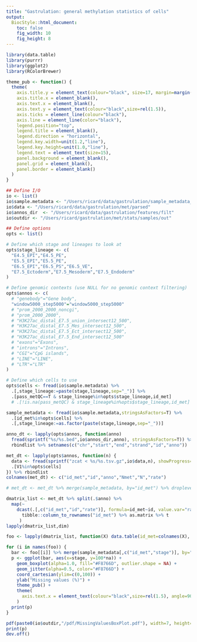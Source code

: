 ```yaml
---
title: "Gastrulation: general methylation statistics of cells"
output:
  BiocStyle::html_document: 
    toc: false
    fig_width: 10
    fig_height: 8
---
```


```r
library(data.table)
library(purrr)
library(ggplot2)
library(RColorBrewer)
```

```r
theme_pub <- function() {
  theme(
    axis.title.y = element_text(colour="black", size=17, margin=margin(0,10,0,0)),
    axis.title.x = element_blank(),
    axis.text.x = element_blank(),
    axis.text.y = element_text(colour="black",size=rel(1.5)),
    axis.ticks = element_line(colour="black"),
    axis.line = element_line(color="black"),
    legend.position="top",
    legend.title = element_blank(),
    legend.direction = "horizontal",
    legend.key.width=unit(1.2,"line"),
    legend.key.height=unit(1.0,"line"),
    legend.text = element_text(size=15),
    panel.background = element_blank(),
    panel.grid = element_blank(),
    panel.border = element_blank()
  )
}
```

```r

## Define I/O 
io <- list()
io$sample.metadata <- "/Users/ricard/data/gastrulation/sample_metadata_scNMT.txt"
io$data <- "/Users/ricard/data/gastrulation/met/parsed"
io$annos_dir  <- "/Users/ricard/data/gastrulation/features/filt"
io$outdir <- "/Users/ricard/gastrulation/met/stats/samples/out"

## Define options
opts <- list()

# Define which stage and lineages to look at 
opts$stage_lineage <- c(
  "E4.5_EPI","E4.5_PE",
  "E5.5_EPI","E5.5_PE",
  "E6.5_EPI","E6.5_PS","E6.5_VE",
  "E7.5_Ectoderm","E7.5_Mesoderm","E7.5_Endoderm"
)

# Define genomic contexts (use NULL for no genomic context filtering)
opts$annos <- c(
  # "genebody"="Gene body",
  "window5000_step5000"="window5000_step5000"
  # "prom_2000_2000_noncgi",
  # "prom_2000_2000",
  # "H3K27ac_distal_E7.5_union_intersect12_500",
  # "H3K27ac_distal_E7.5_Mes_intersect12_500",
  # "H3K27ac_distal_E7.5_Ect_intersect12_500",
  # "H3K27ac_distal_E7.5_End_intersect12_500"
  # "exons"="Exons",
  # "introns"="Introns",
  # "CGI"="CpG islands",
  # "LINE"="LINE",
  # "LTR"="LTR"
)

# Define which cells to use
opts$cells <- fread(io$sample.metadata) %>%
  .[,stage_lineage:=paste(stage,lineage,sep="_")] %>%
  .[pass_metQC==T & stage_lineage%in%opts$stage_lineage,id_met]
  # .[!is.na(pass_metQC) & stage_lineage%in%opts$stage_lineage,id_met]
```

<!-- Load sample metadata -->
```r
sample_metadata <- fread(io$sample.metadata,stringsAsFactors=T) %>% 
  .[id_met%in%opts$cells] %>%
  .[,stage_lineage:=as.factor(paste(stage,lineage,sep="_"))]
```

<!-- Load genomic contexts metadata -->
```r
anno_dt <- lapply(opts$annos, function(anno) 
  fread(sprintf("%s/%s.bed",io$annos_dir,anno), stringsAsFactors=T)) %>%
  rbindlist %>% setnames(c("chr","start","end","strand","id","anno"))
```

```r
met_dt <- lapply(opts$annos, function(n) {
  data <- fread(sprintf("zcat < %s/%s.tsv.gz",io$data,n), showProgress=F, stringsAsFactors=T, sep="\t", quote="") %>%
  .[V1%in%opts$cells]
}) %>% rbindlist
colnames(met_dt) <- c("id_met","id","anno","Nmet","N","rate")
```

<!-- Merge methylation data and sample metadata -->
```r
# met_dt <- met_dt %>% merge(sample_metadata, by="id_met") %>% droplevels()
```


<!-- Create matrix from the data.table -->
```r
dmatrix_list <- met_dt %>% split(.$anno) %>%
  map(~
    dcast(.[,c("id_met","id","rate")], formula=id_met~id, value.var="rate") %>% as.data.frame %>%
      tibble::column_to_rownames("id_met") %>% as.matrix %>% t
     )
lapply(dmatrix_list,dim)
```

```r
foo <- lapply(dmatrix_list, function(X) data.table(id_met=colnames(X), na=colMeans(is.na(X))) )

for (i in names(foo)) {
  bar <- foo[[i]] %>% merge(sample_metadata[,c("id_met","stage")], by="id_met")
  p <- ggplot(bar, aes(x=stage, y=100*na)) +
    geom_boxplot(alpha=1.0, fill="#F8766D", outlier.shape = NA) +
    geom_jitter(alpha=0.5, color="#F8766D") +
    coord_cartesian(ylim=c(0,100)) +
    ylab("Missing values (%)") +
    theme_pub() +
    theme(
      axis.text.x = element_text(colour="black",size=rel(1.5), angle=90, hjust=1, vjust=0.5, margin=margin(5,0,0,0))
    )
  print(p)
}

pdf(paste0(io$outdir,"/pdf/MissingValuesBoxPlot.pdf"), width=7, height=5, useDingbats = F)
print(p)
dev.off()
```
